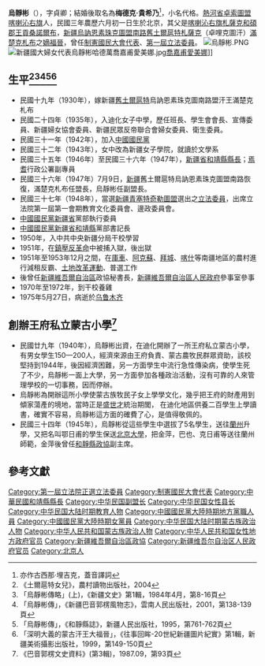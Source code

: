 {{Infobox Officeholder
|姓名=烏靜彬
|圖像=File:烏靜彬.jpg
|圖像大小=200px
|圖像說明=  
|rank= 
| 字 =  字貞卿
| 號 = 梅德克·貴希乃
| 別名 = 小名代格
| birth_date = 1914年7月23日
| 出生地點=
| 逝世日期= 1975年5月27日
| 逝世地點=
| resting_place = ？
| 政黨 = 
| 其他政黨 = 
| 身高 = 
| 配偶 = 卓哩克圖汗[[滿楚克札布|滿楚克札布]]
| 伴侶 = 
| 兒女 = 
| 父母 = 父[[喀喇沁扎萨克杜棱郡王|喀喇沁扎萨克杜棱郡王]][[貢桑諾爾布|貢桑諾爾布]]
| 親屬 = 
| 居住地 = 
| 學歷 = 
| 母校 = 
| 職業 = 
| 著作 = 
| 國籍=
| awards=
}}
'''烏靜彬'''（{{bd|1914年|7月23日|1975年|5月27日|catIdx=W烏}}），字貞卿；結婚後取名為'''梅德克·貴希乃'''<ref>亦作古西那·埋吉克，蓋音譯詞</ref>，小名代格。[[熱河省|熱河省]][[卓索圖盟|卓索圖盟]][[喀喇沁右旗|喀喇沁右旗]]人，民國三年農歷六月初一日生於北京，其父是[[喀喇沁扎萨克杜棱郡王|喀喇沁右旗札薩克和碩郡王]][[貢桑諾爾布|貢桑諾爾布]]，[[新疆|新疆]][[烏訥恩素珠克圖盟|烏訥恩素珠克圖盟]][[舊土爾扈特部|南路舊土爾扈特]][[札薩克|札薩克]]（卓哩克圖汗）[[滿楚克札布|滿楚克札布]]之[[福晉|嫡福晉]]，曾任[[制憲國民大會代表|制憲國民大會代表]]、[[第1屆中華民國立法委員|第一屆立法委員]]。
[[File:烏靜彬.PNG|thumb]]
[[File:新疆國大婦女代表烏靜彬哈德萬喬嘉甫愛美娜.jpg|thumb]][[喬嘉甫|喬嘉甫]][[愛美娜|愛美娜]]]]
== 生平<ref>《土爾扈特女兒》，農村讀物出版社，2004</ref><ref>「烏靜彬傳略」(上)，《新疆文史》第1輯，1984年4月，第8-16頁</ref><ref>「烏靜彬傳」，《新疆巴音郭楞風物志》，雲南人民出版社，2001，第138-139頁</ref><ref>「烏靜彬傳」，《和靜縣誌》，新疆人民出版社，1995，第761-762頁</ref><ref>「深明大義的蒙古汗王大福晉」，《往事回眸-20世紀新疆圖片紀實》第1輯，新疆美術攝影出版社，1999，第149-150頁</ref> ==
* 民國十九年（1930年），嫁新疆[[舊土爾扈特|舊土爾扈特]]烏訥恩素珠克圖南路盟汗王滿楚克札布
* 民國二十四年（1935年），入迪化女子中學，歷任班長、學生會會長、宣傳委員、新疆婦女協會委員、新疆民眾反帝聯合會婦女委員、衛生委員。
* 民國三十一年（1942年），加入[[中國國民黨|中國國民黨]]
* 民國三十二年（1943年），女中改為新疆女子學院，就讀於文學系
* 民國三十五年（1946年）至民國三十六年（1947年），[[新疆省|新疆省]][[和靖縣|和靖縣]][[縣長|縣長]]；[[焉耆|焉耆]]行政公署副專員
* 民國三十六年（1947年）7月9日，[[新疆|新疆]]舊土爾扈特烏訥恩素珠克圖盟南路恢復，滿楚克札布任盟長，烏靜彬任副盟長。
* 民國三十七年（1948年），當選[[新疆|新疆]][[青塞特奇勒圖盟|青塞特奇勒圖盟]]選出之[[第1屆中華民國立法委員|立法委員]]，出席立法院第一屆第一會期教育文化委員會、邊政委員會。
* [[中國國民黨|中國國民黨]][[新疆省|新疆省]]黨部執行委員
* [[中國國民黨|中國國民黨]][[新疆省|新疆省]][[和靖縣|和靖縣]]黨部書記長
* 1950年，入中共中央新疆分局干校學習
* 1951年，在[[鎮壓反革命|鎮壓反革命]]中被捕入獄，後出獄
* 1951年至1953年12月之間，在[[庫車|庫車]]、[[阿克蘇|阿克蘇]]、[[拜城|拜城]]、[[喀什|喀什]]等南疆地區的農村進行減租反霸、[[土地改革運動|土地改革運動]]、普選工作
* 後曾任[[新疆維吾爾自治區|新疆維吾爾自治區]]政協秘書長，[[新疆維吾爾自治區人民政府|新疆維吾爾自治區人民政府]]參事室參事
* 1970年至1972年，到干校養雞
* 1975年5月27日，病逝於[[乌鲁木齐|乌鲁木齐]]

== 創辦王府私立蒙古小學<ref>《巴音郭楞文史資料》(第3輯)，1987.09，第93頁</ref> ==

* 民國廿九年（1940年），烏靜彬出資，在迪化開辦了一所王府私立蒙古小學，有男女學生150—200人，經濟來源由王府負責、蒙古農牧民群眾資助，該校堅持到1944年，後因經濟困難，另一方面學生中流行急性傳染病，使學生死了不少，烏靜彬一面上大學，另一方面參加各種政治活動，沒有可靠的人來管理學校的一切事務，因而停辦。
* 烏靜彬為開辦這所小學使蒙古族牧民子女上學學文化，幾乎把王府的財產用到傾家蕩產的境地，當時正是[[盛世才|盛世才]]統治期閭， 在迪化地區供養二百學生上學讀書，確實不容易，烏靜彬這方面的確費了心，是值得敬佩的。
* 民國三十四年（1945年），烏靜彬從這些學生中選拔了5名學生，送往[[蘭州|蘭州]]升學，又把名叫鄂日甫的學生保送[[北京大學|北京大學]]，把金萍，巴也、克日甫等送往蘭州師範，金萍後曾任[[和靜縣|和靜縣]][[政協|政協]]副主席。

== 參考文獻 ==
{{reflist}}
{{中華民國第一屆立法委員}}
[[Category:第一屆立法院正選立法委員|Category:第一屆立法院正選立法委員]]
[[Category:制憲國民大會代表|Category:制憲國民大會代表]]
[[Category:中華民國和靖縣縣長|Category:中華民國和靖縣縣長]]
[[Category:中华民国副盟长|Category:中华民国副盟长]]
[[Category:中华民国女性县长|Category:中华民国女性县长]]
[[Category:中华民国大陆时期教育人物|Category:中华民国大陆时期教育人物]]
[[Category:中國國民黨大陸時期地方黨職人員|Category:中國國民黨大陸時期地方黨職人員]]
[[Category:中國國民黨大陸時期女黨員|Category:中國國民黨大陸時期女黨員]]
[[Category:中华民国大陆时期蒙古族政治人物|Category:中华民国大陆时期蒙古族政治人物]]
[[Category:中华人民共和国蒙古族政治人物|Category:中华人民共和国蒙古族政治人物]]
[[Category:中华人民共和国女性地方政府官员|Category:中华人民共和国女性地方政府官员]]
[[Category:新疆維吾爾自治區政協|Category:新疆維吾爾自治區政協]]
[[Category:新疆维吾尔自治区人民政府官员|Category:新疆维吾尔自治区人民政府官员]]
[[Category:北京人|Category:北京人]]